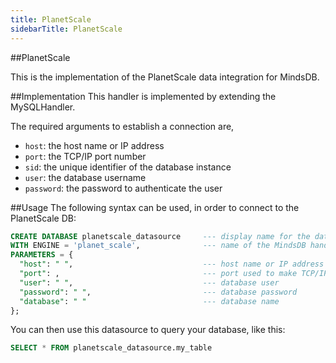 ```yaml
---
title: PlanetScale
sidebarTitle: PlanetScale
---
```


##PlanetScale 

This is the implementation of the PlanetScale data integration for MindsDB.

##Implementation
This handler is implemented by extending the MySQLHandler.

The required arguments to establish a connection are,
* `host`: the host name or IP address 
* `port`: the TCP/IP port number
* `sid`: the unique identifier of the database instance
* `user`: the database username 
* `password`: the password to authenticate the user

##Usage
The following syntax can be used, in order to connect to the PlanetScale DB:

```sql
CREATE DATABASE planetscale_datasource     --- display name for the database
WITH ENGINE = 'planet_scale',              --- name of the MindsDB handler
PARAMETERS = {
  "host": " ",                             --- host name or IP address
  "port": ,                                --- port used to make TCP/IP connection
  "user": " ",                             --- database user
  "password": " ",                         --- database password
  "database": " "                          --- database name
};
```

You can then use this datasource to query your database, like this:

```sql
SELECT * FROM planetscale_datasource.my_table
```
